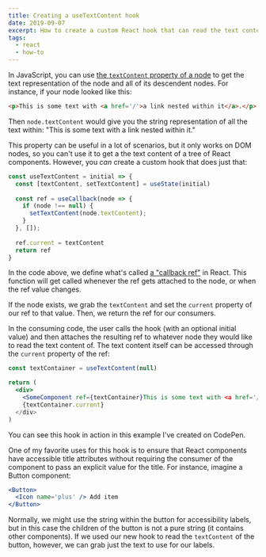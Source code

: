 ```yaml
---
title: Creating a useTextContent hook
date: 2019-09-07
excerpt: How to create a custom React hook that can read the text content of a tree of nodes.
tags: 
  - react
  - how-to
---
```


In JavaScript, you can use [the `textContent` property of a node](https://developer.mozilla.org/en/docs/Web/API/Node/textContent) to get the text representation of the node and all of its descendent nodes. For instance, if your node looked like this:

```html
<p>This is some text with <a href='/'>a link nested within it</a>.</p>
```

Then `node.textContent` would give you the string representation of all the text within: "This is some text with a link nested within it."

This property can be useful in a lot of scenarios, but it only works on DOM nodes, so you can't use it to get a the text content of a tree of React components. However, you _can_ create a custom hook that does just that:

```jsx
const useTextContent = initial => {
  const [textContent, setTextContent] = useState(initial)
  
  const ref = useCallback(node => {
    if (node !== null) {
      setTextContent(node.textContent);
    }
  }, []);
  
  ref.current = textContent
  return ref
}
```

In the code above, we define what's called [a "callback ref"](https://reactjs.org/docs/hooks-faq.html?source=post_page-----eb7c15198780----------------------#how-can-i-measure-a-dom-node) in React. This function will get called whenever the ref gets attached to the node, or when the ref value changes. 

If the node exists, we grab the `textContent` and set the `current` property of our ref to that value. Then, we return the ref for our consumers. 

In the consuming code, the user calls the hook (with an optional initial value) and then attaches the resulting ref to whatever node they would like to read the text content of. The text content itself can be accessed through the `current` property of the ref:

```jsx
const textContainer = useTextContent(null)

return (
  <div>
    <SomeComponent ref={textContainer}This is some text with <a href='/'>a link nested within it</a>.</SomeComponent>
    {textContainer.current}
  </div>
) 
```

<Callout mb='1em'>
  You can see this hook in action in <Link to='https://codepen.io/chasemccoy/pen/WNeXLQW'>this example I've created on CodePen</Link>.
</Callout>

One of my favorite uses for this hook is to ensure that React components have accessible title attributes without requiring the consumer of the component to pass an explicit value for the title. For instance, imagine a Button component:

```jsx
<Button>
  <Icon name='plus' /> Add item
</Button>
```

Normally, we might use the string within the button for accessibility labels, but in this case the children of the button is not a pure string (it contains other components). If we used our new hook to read the `textContent` of the button, however, we can grab just the text to use for our labels. 